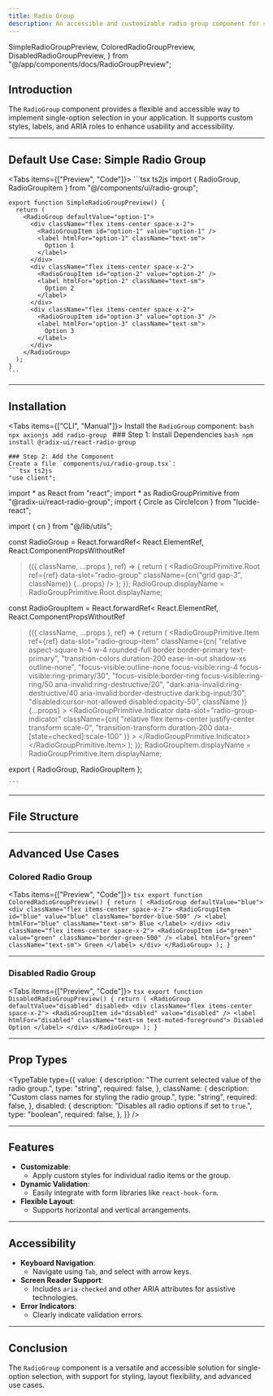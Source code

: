 ```yaml
---
title: Radio Group
description: An accessible and customizable radio group component for single-option selection with advanced styling capabilities.
---
```



  SimpleRadioGroupPreview,
  ColoredRadioGroupPreview,
  DisabledRadioGroupPreview,
} from "@/app/components/docs/RadioGroupPreview";

## Introduction

The `RadioGroup` component provides a flexible and accessible way to implement single-option selection in your application. It supports custom styles, labels, and ARIA roles to enhance usability and accessibility.

---

## Default Use Case: Simple Radio Group

<Tabs items={["Preview", "Code"]}>
  <Tab value="Preview" className="m-auto h-auto pb-8 content-center">
    <SimpleRadioGroupPreview />
  </Tab>
  <Tab value="Code">
    ```tsx ts2js 
    import { RadioGroup, RadioGroupItem } from "@/components/ui/radio-group";

    export function SimpleRadioGroupPreview() {
      return (
        <RadioGroup defaultValue="option-1">
          <div className="flex items-center space-x-2">
            <RadioGroupItem id="option-1" value="option-1" />
            <label htmlFor="option-1" className="text-sm">
              Option 1
            </label>
          </div>
          <div className="flex items-center space-x-2">
            <RadioGroupItem id="option-2" value="option-2" />
            <label htmlFor="option-2" className="text-sm">
              Option 2
            </label>
          </div>
          <div className="flex items-center space-x-2">
            <RadioGroupItem id="option-3" value="option-3" />
            <label htmlFor="option-3" className="text-sm">
              Option 3
            </label>
          </div>
        </RadioGroup>
      );
    }
    ```
  </Tab>
</Tabs>

---

## Installation

<Tabs items={["CLI", "Manual"]}>
  <Tab value="CLI">
    Install the `RadioGroup` component:
    ```bash
    npx axionjs add radio-group
    ```
  </Tab>
  <Tab value="Manual">
    ### Step 1: Install Dependencies
    ```bash
    npm install @radix-ui/react-radio-group
    ```

    ### Step 2: Add the Component
    Create a file `components/ui/radio-group.tsx`:
    ```tsx ts2js
    "use client";

import * as React from "react";
import * as RadioGroupPrimitive from "@radix-ui/react-radio-group";
import { Circle as CircleIcon } from "lucide-react";

import { cn } from "@/lib/utils";

const RadioGroup = React.forwardRef<
  React.ElementRef<typeof RadioGroupPrimitive.Root>,
  React.ComponentPropsWithoutRef<typeof RadioGroupPrimitive.Root>
>(({ className, ...props }, ref) => {
  return (
    <RadioGroupPrimitive.Root
      ref={ref}
      data-slot="radio-group"
      className={cn("grid gap-3", className)}
      {...props}
    />
  );
});
RadioGroup.displayName = RadioGroupPrimitive.Root.displayName;

const RadioGroupItem = React.forwardRef<
  React.ElementRef<typeof RadioGroupPrimitive.Item>,
  React.ComponentPropsWithoutRef<typeof RadioGroupPrimitive.Item>
>(({ className, ...props }, ref) => {
  return (
    <RadioGroupPrimitive.Item
      ref={ref}
      data-slot="radio-group-item"
      className={cn(
        "relative aspect-square h-4 w-4 rounded-full border border-primary text-primary",
        "transition-colors duration-200 ease-in-out shadow-xs outline-none",
        "focus-visible:outline-none focus-visible:ring-4 focus-visible:ring-primary/30",
        "focus-visible:border-ring focus-visible:ring-ring/50 aria-invalid:ring-destructive/20",
        "dark:aria-invalid:ring-destructive/40 aria-invalid:border-destructive dark:bg-input/30",
        "disabled:cursor-not-allowed disabled:opacity-50",
        className
      )}
      {...props}
    >
      <RadioGroupPrimitive.Indicator
        data-slot="radio-group-indicator"
        className={cn(
          "relative flex items-center justify-center transform scale-0",
          "transition-transform duration-200 data-[state=checked]:scale-100"
        )}
      >
        <CircleIcon
          className="fill-primary absolute top-1/2 left-1/2 h-3 w-3 -translate-x-1/2 -translate-y-1/2"
          aria-hidden="true"
          focusable="false"
        />
      </RadioGroupPrimitive.Indicator>
    </RadioGroupPrimitive.Item>
  );
});
RadioGroupItem.displayName = RadioGroupPrimitive.Item.displayName;

export { RadioGroup, RadioGroupItem };

    ```
  </Tab>
</Tabs>

---

## File Structure

<Files>
  <Folder name="app" defaultOpen>
    <Folder name="components" defaultOpen>
      <Folder name="ui" defaultOpen>
        <File name="radio-group.tsx" />
      </Folder>
    </Folder>
  </Folder>
</Files>

---

## Advanced Use Cases

### Colored Radio Group

<Tabs items={["Preview", "Code"]}>
  <Tab value="Preview" className="m-auto h-auto pb-8 content-center">
    <ColoredRadioGroupPreview />
  </Tab>
  <Tab value="Code">
    ```tsx
    export function ColoredRadioGroupPreview() {
      return (
        <RadioGroup defaultValue="blue">
          <div className="flex items-center space-x-2">
            <RadioGroupItem id="blue" value="blue" className="border-blue-500" />
            <label htmlFor="blue" className="text-sm">
              Blue
            </label>
          </div>
          <div className="flex items-center space-x-2">
            <RadioGroupItem id="green" value="green" className="border-green-500" />
            <label htmlFor="green" className="text-sm">
              Green
            </label>
          </div>
        </RadioGroup>
      );
    }
    ```
  </Tab>
</Tabs>

---

### Disabled Radio Group

<Tabs items={["Preview", "Code"]}>
  <Tab value="Preview" className="m-auto h-auto pb-8 content-center">
    <DisabledRadioGroupPreview />
  </Tab>
  <Tab value="Code">
    ```tsx
    export function DisabledRadioGroupPreview() {
      return (
        <RadioGroup defaultValue="disabled" disabled>
          <div className="flex items-center space-x-2">
            <RadioGroupItem id="disabled" value="disabled" />
            <label htmlFor="disabled" className="text-sm text-muted-foreground">
              Disabled Option
            </label>
          </div>
        </RadioGroup>
      );
    }
    ```
  </Tab>
</Tabs>

---

## Prop Types

<TypeTable
  type={{
    value: {
      description: "The current selected value of the radio group.",
      type: "string",
      required: false,
    },
    className: {
      description: "Custom class names for styling the radio group.",
      type: "string",
      required: false,
    },
    disabled: {
      description: "Disables all radio options if set to `true`.",
      type: "boolean",
      required: false,
    },
  }}
/>

---

## Features

- **Customizable**:
  - Apply custom styles for individual radio items or the group.
- **Dynamic Validation**:
  - Easily integrate with form libraries like `react-hook-form`.
- **Flexible Layout**:
  - Supports horizontal and vertical arrangements.

---

## Accessibility

- **Keyboard Navigation**:
  - Navigate using `Tab`, and select with arrow keys.
- **Screen Reader Support**:
  - Includes `aria-checked` and other ARIA attributes for assistive technologies.
- **Error Indicators**:
  - Clearly indicate validation errors.

---

## Conclusion

The `RadioGroup` component is a versatile and accessible solution for single-option selection, with support for styling, layout flexibility, and advanced use cases.
